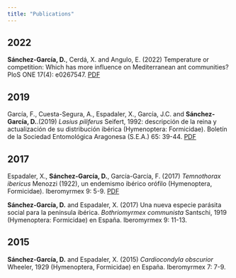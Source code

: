 ```yaml
---
title: "Publications"
---
```


## 2022

**Sánchez-García, D.**, Cerdá, X. and Angulo, E. (2022) Temperature or competition: Which has more influence on Mediterranean ant communities? PloS ONE 17(4): e0267547. [PDF](https://journals.plos.org/plosone/article/file?id=10.1371/journal.pone.0267547&type=printable)

## 2019

García, F., Cuesta-Segura, A., Espadaler, X., García, J.C. and **Sánchez-García, D.**.(2019) *Lasius piliferus* Seifert, 1992: descripción de la reina y actualización de su distribución ibérica (Hymenoptera: Formicidae). Boletín de la Sociedad Entomológica Aragonesa (S.E.A.) 65: 39-44. [PDF](http://xavierespadaler.creaf.cat/Archivos/2010s/2019/BSEA%2065_39_44.pdf)

## 2017

Espadaler, X., **Sánchez-García, D.**, García-García, F. (2017) *Temnothorax ibericus* Menozzi (1922), un endemismo ibérico orófilo (Hymenoptera, Formicidae). Iberomyrmex 9: 5-9. [PDF]()

**Sánchez-García, D.** and Espadaler, X. (2017) Una nueva especie parásita social para la península ibérica. *Bothriomyrmex communista* Santschi, 1919 (Hymenoptera: Formicidae) en España. Iberomyrmex 9: 11-13.

## 2015

**Sánchez-García, D.** and Espadaler, X. (2015) *Cardiocondyla obscurior* Wheeler, 1929 (Hymenoptera, Formicidae) en España. Iberomyrmex 7: 7-9.